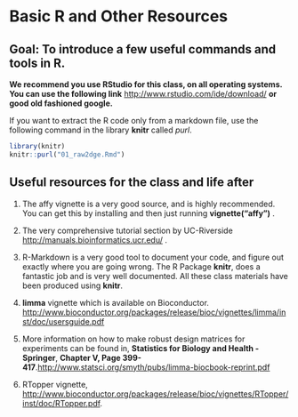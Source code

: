 Basic R and Other Resources
========================================================

Goal: To introduce a few useful commands and tools in R.
--------------------------------------------------------

**We recommend you use RStudio for this class, on all operating systems. You can use the following link** [http://www.rstudio.com/ide/download/](http://www.rstudio.com/ide/download/) **or good old fashioned google.**

If you want to extract the R code only from a markdown file, use the following command in the library **knitr** called *purl*.


```r
library(knitr)
knitr::purl("01_raw2dge.Rmd")
```


Useful resources for the class and life after
-------------------------------

1. The affy vignette is a very good source, and is highly recommended. You can get this by installing and then just running **vignette("affy")** .

2. The very comprehensive tutorial section by UC-Riverside [http://manuals.bioinformatics.ucr.edu/](http://manuals.bioinformatics.ucr.edu/) .

3. R-Markdown is a very good tool to document your code, and figure out exactly where you are going wrong. The R Package **knitr**, does a fantastic job and is very well documented. All these class materials have been produced using **knitr**.

4. **limma** vignette which is available on Bioconductor. [http://www.bioconductor.org/packages/release/bioc/vignettes/limma/inst/doc/usersguide.pdf](http://www.bioconductor.org/packages/release/bioc/vignettes/limma/inst/doc/usersguide.pdf)

5. More information on how to make robust design matrices for experiments can be found in, **Statistics for Biology and Health - Springer**, **Chapter V, Page 399-417**.[http://www.statsci.org/smyth/pubs/limma-biocbook-reprint.pdf](http://www.statsci.org/smyth/pubs/limma-biocbook-reprint.pdf)

6. RTopper vignette, [http://www.bioconductor.org/packages/release/bioc/vignettes/RTopper/inst/doc/RTopper.pdf](http://www.bioconductor.org/packages/release/bioc/vignettes/RTopper/inst/doc/RTopper.pdf).
